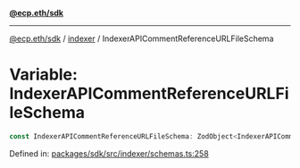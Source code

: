 [**@ecp.eth/sdk**](../../index.mdx)

***

[@ecp.eth/sdk](/sdk-reference/index.mdx) / [indexer](/sdk-reference/indexer/index.mdx) / IndexerAPICommentReferenceURLFileSchema

# Variable: IndexerAPICommentReferenceURLFileSchema

```ts
const IndexerAPICommentReferenceURLFileSchema: ZodObject<IndexerAPICommentReferenceURLFileSchemaType>;
```

Defined in: [packages/sdk/src/indexer/schemas.ts:258](https://github.com/ecp-eth/comments-monorepo/blob/main/packages/sdk/src/indexer/schemas.ts#L258)
